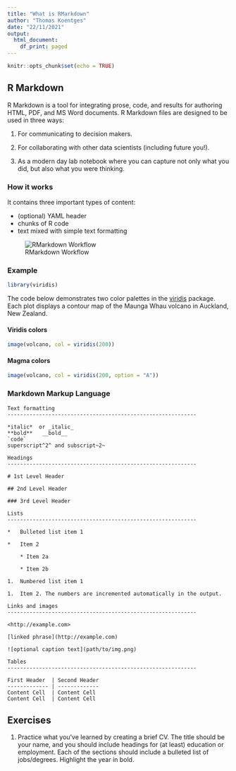 ```yaml
---
title: "What is RMarkdown"
author: "Thomas Koentges"
date: "22/11/2021"
output:
  html_document:
    df_print: paged
---
```


```r
knitr::opts_chunk$set(echo = TRUE)
```

## R Markdown

R Markdown is a tool for integrating prose, code, and results for authoring HTML, PDF, and MS Word documents. R Markdown files are designed to be used in three ways:

1. For communicating to decision makers.

2. For collaborating with other data scientists (including future you!).

3. As a modern day lab notebook where you can capture not only what you did, but also what you were thinking.

### How it works

It contains three important types of content:

- (optional) YAML header
- chunks of R code
- text mixed with simple text formatting

![RMarkdown Workflow](https://d33wubrfki0l68.cloudfront.net/61d189fd9cdf955058415d3e1b28dd60e1bd7c9b/9791d/images/rmarkdownflow.png)

### Example

```r
library(viridis)
```

The code below demonstrates two color palettes in the [viridis](https://github.com/sjmgarnier/viridis) package. Each plot displays a contour map of the Maunga Whau volcano in Auckland, New Zealand.

#### Viridis colors

```r
image(volcano, col = viridis(200))
```

#### Magma colors

```r
image(volcano, col = viridis(200, option = "A"))
```

### Markdown Markup Language

```
Text formatting 
------------------------------------------------------------

*italic*  or _italic_
**bold**   __bold__
`code`
superscript^2^ and subscript~2~

Headings
------------------------------------------------------------

# 1st Level Header

## 2nd Level Header

### 3rd Level Header

Lists
------------------------------------------------------------

*   Bulleted list item 1

*   Item 2

    * Item 2a

    * Item 2b

1.  Numbered list item 1

1.  Item 2. The numbers are incremented automatically in the output.

Links and images
------------------------------------------------------------

<http://example.com>

[linked phrase](http://example.com)

![optional caption text](path/to/img.png)

Tables 
------------------------------------------------------------

First Header  | Second Header
------------- | -------------
Content Cell  | Content Cell
Content Cell  | Content Cell
```

## Exercises

1. Practice what you’ve learned by creating a brief CV. The title should be your name, and you should include headings for (at least) education or employment. Each of the sections should include a bulleted list of jobs/degrees. Highlight the year in bold.
